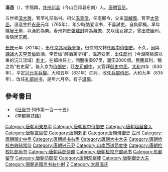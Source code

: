 '''温造'''（{{bd|765年|?|835年|catIdx=W}}），字簡輿，[[并州|并州]][[祁县|祁县]]（今山西祁县东南）人。[[唐朝|唐朝]][[官员|官员]]。

五世祖[[温大雅|温大雅]]，官至礼部尚书。祖父[[温景倩|温景倩]]，任南鄭令，父亲[[溫輔國|溫輔國]]，官至[[太常丞|太常丞]]。温造生於[[永泰_(唐朝)|永泰]]元年（765年），年少時酷爱读书，不喜試吏，自負節概，早年隱居王屋，以漁釣為樂。寿州刺史[[张建封|张建封]]聘為[[幕僚|幕僚]]，又以侄女嫁之，曾出使幽州。後隐居[[东都|东都]]。

[[长庆|长庆]]元年（821年），出任[[京兆府|京兆]][[司錄參軍|司錄參軍]]，很快的又轉任[[殿中侍御史|殿中侍御史]]。不久，因與[[諫議大夫|諫議大夫]][[李景儉|李景儉]]飲酒，李景儉“醉酒罵宰相”，温造受累，出任[[郎州|郎州]]（今湖南桃源以東的沅江流域）[[刺史|刺史]]。在郎州任上，開鑿後渠97里，灌田2000頃。民獲其利，稱之為“右史渠”。後入京为[[侍御史|侍御史]]，迁[[左司郎中|左司郎中]]，又官拜[[御史中丞|御史中丞]]。[[大和_(唐朝)|大和]]四年（830年），平定[[兴元军兵變|兴元军兵變]]。大和五年（831年）四月，改任[[兵部侍郎|兵部侍郎]]。大和九年（835年），改任[[礼部尚书|礼部尚书]]，是年六月卒。有子[[溫璋|溫璋]]。

==參考書目==
*《[[旧唐书|旧唐书]]·列传第一百一十五》
* 《李都墓誌銘》

{{DEFAULTSORT:W}}
[[Category:唐朝司录参军|Category:唐朝司录参军]]
[[Category:唐朝殿中侍御史|Category:唐朝殿中侍御史]]
[[Category:唐朝起居舍人|Category:唐朝起居舍人]]
[[Category:唐朝宣谕使|Category:唐朝宣谕使]]
[[Category:唐朝刺史|Category:唐朝刺史]]
[[Category:唐朝侍御史|Category:唐朝侍御史]]
[[Category:唐朝郎中|左司]]
[[Category:唐朝御史中丞|Category:唐朝御史中丞]]
[[Category:唐朝尚书右丞|Category:唐朝尚书右丞]]
[[Category:唐朝大中大夫|Category:唐朝大中大夫]]
[[Category:唐朝检校右散骑常侍|Category:唐朝检校右散骑常侍]]
[[Category:唐朝兴元尹|Category:唐朝兴元尹]]
[[Category:山南西道節度使|Category:山南西道節度使]]
[[Category:唐朝检校礼部尚书|Category:唐朝检校礼部尚书]]
[[Category:唐朝兵部侍郎|Category:唐朝兵部侍郎]]
[[Category:唐朝检校户部尚书|Category:唐朝检校户部尚书]]
[[Category:东都留守|Category:东都留守]]
[[Category:唐朝防御使|Category:唐朝防御使]]
[[Category:唐朝观察使|Category:唐朝观察使]]
[[Category:唐朝御史大夫|Category:唐朝御史大夫]]
[[Category:唐朝追赠尚书右仆射|Category:唐朝追赠尚书右仆射]]
[[Category:温姓|Z]]
[[Category:太原溫氏|Category:太原溫氏]]